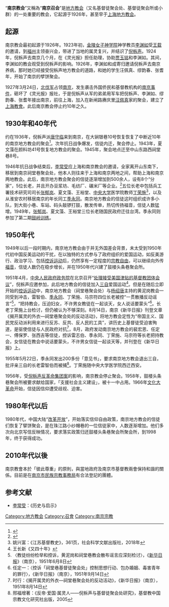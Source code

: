 {{Infobox Non-profit
| Non-profit_name = 南京地方教會<br /><small>{{lang|en|The Church in Nanjing}}</small>
| Non-profit_logo = 
| Non-profit_type = [[教會|教會]]組織
| founded_date = 
| founder = 
| location = {{PRC}}<br/>[[南京市|南京市]][[鼓樓區|鼓樓區]]北京西路2-2號
| key_people = 
| area_served = {{PRC}}[[南京市|南京市]]
| focus = 
| method = 
| revenue = 
| num_employees = 
| slogan = 
| homepage = {{url|https://www.churchinnanjing.net/index.html}}}} 
“'''南京教会'''”又稱為“'''南京召会'''”是[[地方教会|地方教会]]（又名基督徒聚会处、基督徒聚会所或小群）的一处重要的教会，它起源于1926年，甚至早于[[上海地方教会|上海地方教会]]。

== 起源 ==
南京教会最初起源于1926年。1923年初，[[金陵女子神学院|金陵女子神学院]]神学教员[[李渊如|李渊如]]受[[王载|王载]]的邀请，到[[福州|福州]]主领奋兴会，带进了当地的属灵复兴，并结识了[[倪柝声|倪柝声]]。1924年，倪柝声去南京几个月，在《灵光报》担任助理，协助[[贾玉铭|贾玉铭]]和李渊如。其间，李渊如的教会观受到倪柝声的影响。1926年，李渊如和成寄归邀请倪柝声去南京养病，那时她已经接受倪柝声地方教会的道路，和她的学生汪佩真、缪韵春、张耆年，开始了南京的孹饼聚会。
 
1927年3月24日，[[北伐军|北伐军]]占领[[南京|南京]]，发生袭击外国侨民和基督教机构的[[南京事件|南京事件]]，砸坏了《灵光报》报社，于是倪柝声从军的弟弟用军车把倪柝声、李渊如、缪韵春、张耆年接出南京，前往上海，加入在新闸路赓庆里[[汪佩真|汪佩真]]家的聚会，建立了[[上海地方教会|上海教會]]。此后南京教会停止约10年之久。

== 1930年和40年代 ==
约在1936年，倪柝声派[[唐守临|唐守临]]来到南京，在大锏银巷10号恢复恢复了中断近10年的南京地方教会的聚会<ref>{{Cite web |url=http://njdfz.nje.cn/HTMLNEWS/1111/2009629220743.htm |title=南京地方志 |accessdate=2014-01-24 |archive-date=2013-06-06 |archive-url=https://web.archive.org/web/20130606085959/http://njdfz.nje.cn/HTMLNEWS/1111/2009629220743.htm |dead-url=yes }}</ref>。次年抗日战争爆发，信徒内迁，聚会停止。1943年，夏文藻在颜料坊41号恢复地方教会的聚会。1945年，聚会地点迁至中山东路西祠堂巷8号。

1946年抗日战争结束后，[[李常受|李常受]]应上海和南京教会的邀请，全家离开山东南下，移居到南京祠堂巷聚会处，他本人则往来于上海和南京两地之间，帮助上海和南京两地教会。此后，南京地方教会聚会的信徒逐渐增加到500余人，设有8个“分家”，5位长老，并且开办豆浆坊、毛纺厂、碾米厂等企业。<ref>{{Cite web |url=http://www.nanjing.gov.cn/njgov/njgk_6327/csgk_1/zjwh/201306/t20130620_898009.html |title=中国南京网站 |accessdate=2014-01-24 |archive-date=2014-02-01 |archive-url=https://web.archive.org/web/20140201201414/http://www.nanjing.gov.cn/njgov/njgk_6327/csgk_1/zjwh/201306/t20130620_898009.html |dead-url=yes }}</ref>五位长老中包括兵工署技术研究司司长[[张郁岚|张郁岚]]、夏文藻、王裕堂、[[國立中央大學_(南京)|中央大学]]医学院教师[[丁荣施|丁荣施]]<ref>姚兴富：《江苏基督教史》，361页，社会科学文献出版社，2018年</ref>，以及从淮安农村移居南京的年长同工[[季永同|季永同]]。南京地方教会的信徒这时组织成许多小队，到大街小巷、车站、码头敲锣打鼓，散发传单，热切传扬福音，信徒人数猛增。1949年，[[张郁岚|张郁岚]]、夏文藻、王裕堂三位长老随国民政府迁往台湾。季永同则参加了第二期[[鼓岭训练|鼓岭训练]]。

== 1950年代 ==
1949年以后一段时期内，南京地方教会由于并无外国差会背景，未太受到1950年代初中国反美运动的干扰，在以独特的方式参与了政府组织的爱国运动，如反美游行、政治学习、包括[[控诉运动|控诉运动]]后，仍然享有一定程度的[[宗教自由|宗教自由]]，可以继续向外传[[福音_(耶穌)|福音]]，信徒人数仍在稳步增长，并在1950年代兴建了鼓楼头条巷聚会所。

1951年4月，[[中央人民政府政务院|中央人民政府政务院]]在北京召开“[[政務院文化教育委員會|处理接受美国津贴的基督教团体会议]]”，倪柝声应邀参加，此后地方教会的信徒加入[[三自|三自]]爱国运动<ref>王长新《又四十年》</ref>。但是在随后立即开始的[[控诉运动|控诉运动]]中，南京地方教会（祠堂巷聚会处）与[[杨绍唐|杨绍唐]]主持的黄泥岗教会一同受到冲击，雷智伯、[[季永同|季永同]]、丁荣施、马宗符四位长老被控“一贯散播反动谣言”<ref>〈教徒纷纷检举和控诉，黄泥岗和祠堂巷教会散布谣言应深刻检讨〉，《[[新华日报|新华日报]]》（南京），1951年6月8日</ref>，“把持教会，压迫妇女，不许男女教徒在一起谈天，女人说话要蒙头”<ref>任定一：〈控诉「祠堂巷基督徒聚会处」控制思想行动、包办婚姻、毒害青年的罪行〉，《新华日报》（南京），1951年9月14日</ref>。长老丁荣施上台检讨，但仍被认为不够深刻。8月14日，南京《新华日报》刊登文章《揭开属灵的外衣—祠堂巷聚会处的反动活动》，将地方教会定性为“帝国主义、国民党反动派利用来进行反苏、反共、反人民的工具”，讲历史上基督徒受迫害殉道，是驱使信徒与人民政府对抗<ref>时行：《揭开属灵的外衣—祠堂巷聚会处的反动活动》，《新华日报》（南京），1951年8月14日</ref>，8月，政府发动南京地方教会的裴宏恩、任定一、傅保罗、张西吉等信徒，控诉雷志伯、季永同、丁荣施、马宗符等长老把持教会，女信徒在教会中说话要蒙头，不许男女信徒一起谈天等，并刊登在《新华日报》上。

1955年5月22日，季永同发出200多份「意见书」，要求南京地方教会退出三自，批评亲三自的长老雷智伯而被捕<ref>邢福增著：《反帝·爱国·属灵人——倪柝声与基督徒聚会处研究》，基督教中国宗教文化研究社出版，2005</ref>。丁荣施随中央大学医学院西迁西安。

1956年，受[[倪柝声反革命集团案|倪柝声反革命集团案]]的影响，南京教会停止聚会。1958年，鼓楼头条巷聚会所被要求献给国家，「支援社会主义建设」，被十一中占用。1966年[[文化大革命|文化大革命]]开始，信徒因信仰遭受歧视、迫害。

== 1980年代以后 ==
1980年代，中国大陆“[[改革开放|改革开放]]”，开始落实信仰自由政策，南京地方教会的信徒们恢复了擘饼聚会，是在珠江路小纱帽巷的一位信徒家中，人数逐渐增加。他们多次向北京写信反映情况，要求落实政策归还鼓楼头条巷聚会所聚会所，到1998年，终于获得成功。


== 2010年代以後 ==
南京教會本於「彼此尊重」的原則，與當地政府及南京市基督教兩會保持和諧的關係。目前是在[[南京市人民政府|南京市民族宗教事務局]]有合法登記的團體。

== 参考文献 ==
{{Reflist}}
* [[李常受|李常受]]：《历史与启示》

[[Category:地方教会|Category:地方教会]]
[[Category:召會|Category:召會]]
[[Category:南京宗教|Category:南京宗教]]